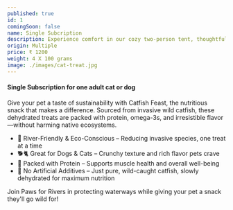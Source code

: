 ---
published: true
id: 1
comingSoon: false
name: Single Subcription
description: Experience comfort in our cozy two-person tent, thoughtfully furnished with a plush king-size bed and a private attached bathroom. This intimate accommodation offers the perfect blend of outdoor charm and modern amenities, ideal for couples or close friends seeking a unique glamping experience. An extra bed can be arranged upon request, offering flexible sleeping arrangements for your stay.
origin: Multiple
price: ₹ 1200
weight: 4 X 100 grams
image: ./images/cat-treat.jpg
---

#### Single Subscription for one adult cat or dog
Give your pet a taste of sustainability with Catfish Feast, the nutritious snack that makes a difference. Sourced from invasive wild catfish, these dehydrated treats are packed with protein, omega-3s, and irresistible flavor—without harming native ecosystems.

- 🌊 River-Friendly & Eco-Conscious – Reducing invasive species, one treat at a time
- 🐕🐈 Great for Dogs & Cats – Crunchy texture and rich flavor pets crave
- 💪 Packed with Protein – Supports muscle health and overall well-being
- 🦴 No Artificial Additives – Just pure, wild-caught catfish, slowly dehydrated for maximum nutrition

Join Paws for Rivers in protecting waterways while giving your pet a snack they'll go wild for!